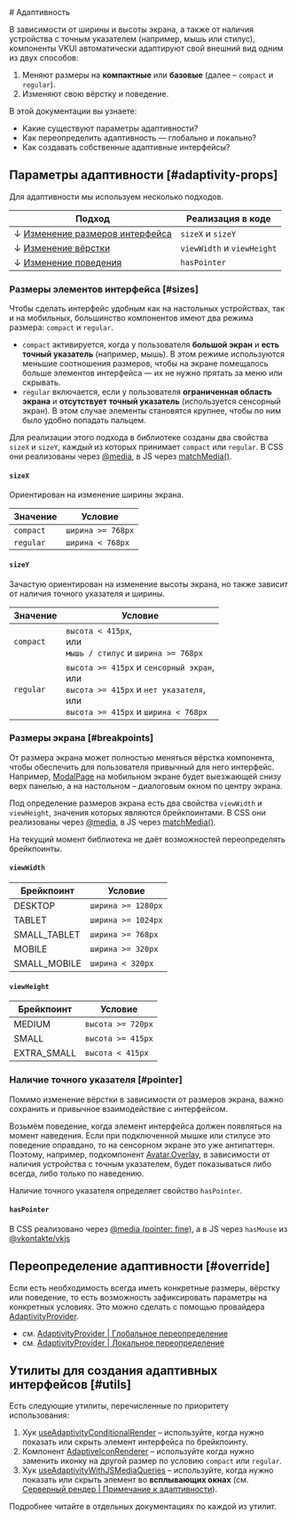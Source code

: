 <Overview>
# Адаптивность

В зависимости от ширины и высоты экрана, а также от наличия устройства с точным указателем (например, мышь или стилус), компоненты
VKUI автоматически адаптируют свой внешний вид одним из двух способов:

1. Меняют размеры на **компактные** или **базовые** (далее – `compact` и `regular`).
2. Изменяют свою вёрстку и поведение.

В этой документации вы узнаете:

- Какие существуют параметры адаптивности?
- Как переопределить адаптивность — глобально и локально?
- Как создавать собственные адаптивные интерфейсы?

</Overview>

## Параметры адаптивности [#adaptivity-props]

Для адаптивности мы используем несколько подходов.

| Подход                                    | Реализация в коде          |
| ----------------------------------------- | -------------------------- |
| ↓ [Изменение размеров интерфейса](#sizes) | `sizeX` и `sizeY`          |
| ↓ [Изменение вёрстки](#breakpoints)       | `viewWidth` и `viewHeight` |
| ↓ [Изменение поведения](#pointer)         | `hasPointer`               |

### Размеры элементов интерфейса [#sizes]

Чтобы сделать интерфейс удобным как на настольных устройствах, так и на мобильных, большинство компонентов имеют два режима размера:
`compact` и `regular`.

- `compact` активируется, когда у пользователя **большой экран** и **есть точный указатель** (например, мышь). В этом режиме
  используются меньшие соотношения размеров, чтобы на экране помещалось больше элементов интерфейса — их не нужно прятать за меню
  или скрывать.
- `regular` включается, если у пользователя **ограниченная область экрана** и **отсутствует точный указатель** (используется
  сенсорный экран). В этом случае элементы становятся крупнее, чтобы по ним было удобно попадать пальцем.

Для реализации этого подхода в библиотеке созданы два свойства `sizeX` и `sizeY`, каждый из которых принимает `compact` или
`regular`. В CSS они реализованы через [@media](https://developer.mozilla.org/en-US/docs/Web/CSS/@media), в JS через
[matchMedia()](https://developer.mozilla.org/en-US/docs/Web/API/Window/matchMedia).

#### `sizeX`

Ориентирован на изменение ширины экрана.

| Значение  | Условие           |
| --------- | ----------------- |
| `compact` | `ширина >= 768px` |
| `regular` | `ширина < 768px`  |

#### `sizeY`

Зачастую ориентирован на изменение высоты экрана, но также зависит от наличия точного указателя и ширины.

| Значение  | Условие                                                                                                                                  |
| --------- | ---------------------------------------------------------------------------------------------------------------------------------------- |
| `compact` | `высота < 415px`,<br/>или<br/>`мышь / стилус` и `ширина >= 768px`                                                                        |
| `regular` | `высота >= 415px` и `сенсорный экран`,<br/>или<br/>`высота >= 415px` и `нет указателя`,<br/>или<br/>`высота >= 415px` и `ширина < 768px` |

### Размеры экрана [#breakpoints]

От размера экрана может полностью меняться вёрстка компонента, чтобы обеспечить для пользователя привычный для него интерфейс.
Например, [ModalPage](/components/modal-page) на мобильном экране будет выезжающей снизу верх панелью, а на настольном – диалоговым
окном по центру экрана.

Под определение размеров экрана есть два свойства `viewWidth` и `viewHeight`, значения которых являются брейкпоинтами. В CSS они
реализованы через [@media](https://developer.mozilla.org/en-US/docs/Web/CSS/@media), в JS через
[matchMedia()](https://developer.mozilla.org/en-US/docs/Web/API/Window/matchMedia).

<Callout>

На текущий момент библиотека не даёт возможностей переопределять брейкпоинты.

</Callout>

#### `viewWidth`

| Брейкпоинт   | Условие            |
| ------------ | ------------------ |
| DESKTOP      | `ширина >= 1280px` |
| TABLET       | `ширина >= 1024px` |
| SMALL_TABLET | `ширина >= 768px`  |
| MOBILE       | `ширина >= 320px`  |
| SMALL_MOBILE | `ширина < 320px`   |

#### `viewHeight`

| Брейкпоинт  | Условие           |
| ----------- | ----------------- |
| MEDIUM      | `высота >= 720px` |
| SMALL       | `высота >= 415px` |
| EXTRA_SMALL | `высота < 415px`  |

### Наличие точного указателя [#pointer]

Помимо изменение вёрстки в зависимости от размеров экрана, важно сохранить и привычное взаимодействие с интерфейсом.

Возьмём поведение, когда элемент интерфейса должен появляться на момент наведения. Если при подключенной мышке или стилусе это
поведение оправдано, то на сенсорном экране это уже антипаттерн. Поэтому, например, подкомпонент [Avatar.Overlay](/components/avatar#наложение),
в зависимости от наличия устройства с точным указателем, будет показываться либо всегда, либо только по наведению.

Наличие точного указателя определяет свойство `hasPointer`.

#### `hasPointer`

В CSS реализовано через [@media (pointer: fine)](https://developer.mozilla.org/en-US/docs/Web/CSS/@media/pointer#fine), а в JS через
`hasMouse` из [@vkontakte/vkjs](https://www.npmjs.com/package/@vkontakte/vkjs)

## Переопределение адаптивности [#override]

Если есть необходимость всегда иметь конкретные размеры, вёрстку или поведение, то есть возможность зафиксировать параметры на
конкретных условиях. Это можно сделать с помощью провайдера [AdaptivityProvider](/components/adaptivity-provider).

- см. [AdaptivityProvider | Глобальное переопределение](/components/adaptivity-provider#override-global)
- см. [AdaptivityProvider | Локальное переопределение](/components/adaptivity-provider#override-local)

## Утилиты для создания адаптивных интерфейсов [#utils]

Есть следующие утилиты, перечисленные по приоритету использования:

1. Хук [useAdaptivityConditionalRender](/components/use-adaptivity-conditional-render) – используйте, когда нужно показать или
   скрыть элемент интерфейса по брейкпоинту.
1. Компонент [AdaptiveIconRenderer](/components/adaptive-icon-renderer) – используйте когда нужно заменить иконку на другой размер
   по условию `compact` или `regular`.
1. Хук [useAdaptivityWithJSMediaQueries](/components/use-adaptivity-with-js-media-queries) – используйте, когда нужно показать или
   скрыть элемент во **всплывающих окнах** (см. [Серверный рендер | Примечание к адаптивности](/overview/ssr#adaptivity-note)).

Подробнее читайте в отдельных документациях по каждой из утилит.
